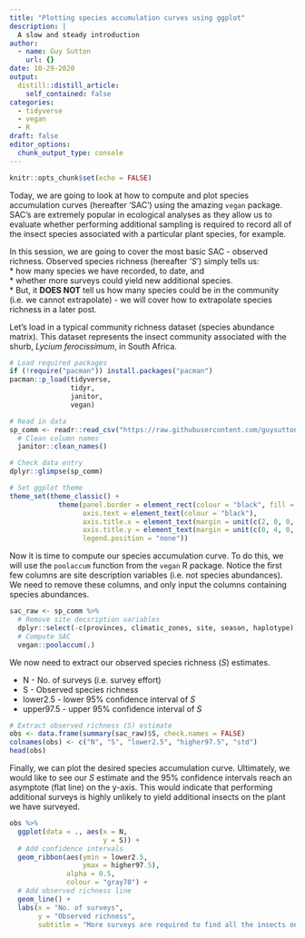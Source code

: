 ```yaml
---
title: "Plotting species accumulation curves using ggplot"
description: |
  A slow and steady introduction
author:
  - name: Guy Sutton
    url: {}
date: 10-29-2020
output:
  distill::distill_article:
    self_contained: false
categories:
  - tidyverse
  - vegan
  - R
draft: false
editor_options: 
  chunk_output_type: console
---
```



```r
knitr::opts_chunk$set(echo = FALSE)
```

Today, we are going to look at how to compute and plot species 
accumulation curves (hereafter 'SAC') using the amazing `vegan` package. SAC's are extremely popular in ecological analyses as they allow us to evaluate whether performing additional sampling is required to record all of the insect species associated with a particular plant species, for example.  

In this session, we are going to cover the most basic SAC - observed richness.
Observed species richness (hereafter '*S*') simply tells us:  
* how many species we have recorded, to date, and   
* whether more surveys could yield new additional species.   
* But, it **DOES NOT** tell us how many species could be in the community (i.e. we cannot extrapolate) - we will cover how to extrapolate species richness in a later post.  

Let's load in a typical community richness dataset (species abundance matrix). This dataset represents the insect community associated with the shurb, *Lycium ferocissimum*, in South Africa. 

```r
# Load required packages 
if (!require("pacman")) install.packages("pacman")
pacman::p_load(tidyverse, 
               tidyr, 
               janitor,
               vegan)

# Read in data 
sp_comm <- readr::read_csv("https://raw.githubusercontent.com/guysutton/CBC_coding_club/master/data_raw/species_abundance_matrix_ex.csv") %>%
  # Clean column names 
  janitor::clean_names()

# Check data entry 
dplyr::glimpse(sp_comm)

```


```r

# Set ggplot theme
theme_set(theme_classic() +
            theme(panel.border = element_rect(colour = "black", fill = NA),
                  axis.text = element_text(colour = "black"),
                  axis.title.x = element_text(margin = unit(c(2, 0, 0, 0), "mm")),
                  axis.title.y = element_text(margin = unit(c(0, 4, 0, 0), "mm")),
                  legend.position = "none"))
```


Now it is time to compute our species accumulation curve. To do this, we will use the `poolaccum` function from the `vegan` R package. Notice the first few columns are site description variables (i.e. not species abundances). We need to remove these columns, and only input the columns containing species abundances. 

```r
sac_raw <- sp_comm %>%
  # Remove site decsription variables 
  dplyr::select(-c(provinces, climatic_zones, site, season, haplotype)) %>%
  # Compute SAC
  vegan::poolaccum(.)
```

We now need to extract our observed species richness (*S*) estimates.  

* N - No. of surveys (i.e. survey effort)  
* S - Observed species richness  
* lower2.5 - lower 95% confidence interval of *S*  
* upper97.5 - upper 95% confidence interval of *S*  


```r
# Extract observed richness (S) estimate 
obs <- data.frame(summary(sac_raw)$S, check.names = FALSE)
colnames(obs) <- c("N", "S", "lower2.5", "higher97.5", "std")
head(obs)
``` 

Finally, we can plot the desired species accumulation curve. Ultimately, we would like to see our *S* estimate and the 95% confidence intervals reach an asymptote (flat line) on the y-axis. This would indicate that performing additional surveys is highly unlikely to yield additional insects on the plant we have surveyed. 

```r
obs %>%
  ggplot(data = ., aes(x = N,
                       y = S)) +
  # Add confidence intervals
  geom_ribbon(aes(ymin = lower2.5,
                  ymax = higher97.5),
              alpha = 0.5,
              colour = "gray70") +
  # Add observed richness line 
  geom_line() +
  labs(x = "No. of surveys",
       y = "Observed richness",
       subtitle = "More surveys are required to find all the insects on this plant")

```